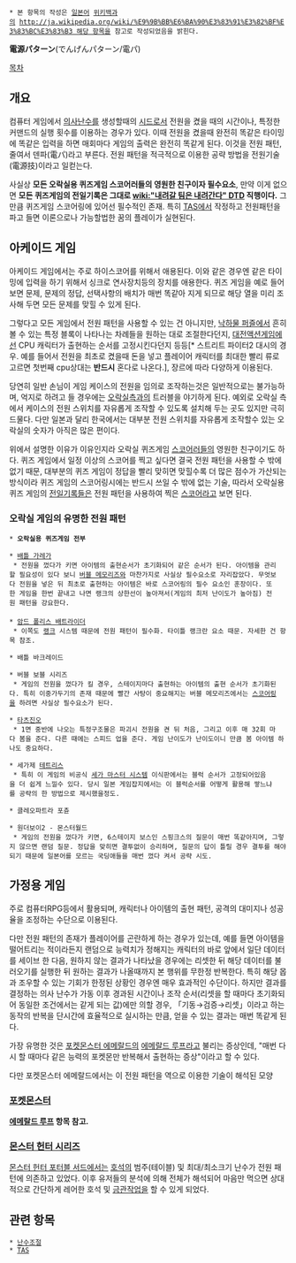  * 본 항목의 작성은 [[일본어]] [[위키백과]]의 [[http://ja.wikipedia.org/wiki/%E9%9B%BB%E6%BA%90%E3%83%91%E3%82%BF%E3%83%BC%E3%83%B3 해당 항목]]을 참고로 작성되었음을 밝힌다.

'''電源パターン'''(でんげんパターン/電パ)

[[목차]]

== 개요 ==
컴퓨터 게임에서 [[의사난수]]를 생성할때의 [[시드]]로서 전원을 켰을 때의 시간이나, 특정한 커맨드의 실행 횟수를 이용하는 경우가 있다. 이때 전원을 켰을때 완전히 똑같은 타이밍에 똑같은 입력을 하면 매회마다 게임의 출력은 완전히 똑같게 된다. 이것을 전원 패턴, 줄여서 덴파(電パ)라고 부른다. 전원 패턴을 적극적으로 이용한 공략 방법을 전원기술(電源技)이라고 일컫는다.

사실상 '''모든 오락실용 퀴즈게임 스코어러들의 영원한 친구이자 필수요소''', 만약 이게 없으면 '''모든 퀴즈게임의 전일기록은 그대로 [[wiki:"내려갈 팀은 내려간다" DTD]] 직행이다.''' 그만큼 퀴즈게임 스코어링에 있어선 필수적인 존재. 특히 [[TAS]]에서 작정하고 전원패턴을 파고 들면 이론으로나 가능할법한 꿈의 플레이가 실현된다.

== 아케이드 게임 ==
아케이드 게임에서는 주로 하이스코어를 위해서 애용된다. 이와 같은 경우엔 같은 타이밍에 입력을 하기 위해서 싱크로 연사장치등의 장치를 애용한다. 퀴즈 게임을 예로 들어보면 문제, 문제의 정답, 선택사항의 배치가 매번 똑같아 지게 되므로 해당 열을 미리 조사해 두면 모든 문제를 맞힐 수 있게 된다.

그렇다고 모든 게임에서 전원 패턴을 사용할 수 있는 건 아니지만, [[낙하물 퍼즐]]에서 흔히 볼 수 있는 특정 블록이 나타나는 차례들을 원하는 대로 조절한다던지, [[대전액션게임]]에선 CPU 캐릭터가 출현하는 순서를 고정시킨다던지 등등[* 스트리트 파이터2 대시의 경우. 예를 들어서 전원을 최초로 켰을때 돈을 넣고 플레이어 캐릭터를 최대한 빨리 류로 고르면 첫번째 cpu상대는 '''반드시''' 혼다로 나온다.], 장르에 따라 다양하게 이용된다.

당연히 일반 손님이 게임 케이스의 전원을 임의로 조작하는것은 일반적으로는 불가능하며, 억지로 하려고 들 경우에는 [[오락실]]측과의 트러블을 야기하게 된다. 예외로 오락실 측에서 케이스의 전원 스위치를 자유롭게 조작할 수 있도록 설치해 두는 곳도 있지만 극히 드물다. 다만 일본과 달리 한국에서는 대부분 전원 스위치를 자유롭게 조작할수 있는 오락실의 숫자가 아직은 많은 편이다.

위에서 설명한 이유가 이유인지라 오락실 퀴즈게임 [[스코어러]]들의 영원한 친구이기도 하다. 퀴즈 게임에서 일정 이상의 스코어를 찍고 싶다면 결국 전원 패턴을 사용할 수 밖에 없기 때문, 대부분의 퀴즈 게임이 정답을 빨리 맞히면 맞힐수록 더 많은 점수가 가산되는 방식이라 퀴즈 게임의 스코어링시에는 반드시 쓰일 수 밖에 없는 기술, 따라서 오락실용 퀴즈 게임의 [[전일기록]]들은 전원 패턴을 사용하여 찍은 [[스코어]]라고 보면 된다.

=== 오락실 게임의 유명한 전원 패턴 ===

 * '''오락실용 퀴즈게임 전부'''

 * [[배틀 가레가]]
  * 전원을 껐다가 키면 아이템의 출현순서가 초기화되어 같은 순서가 된다. 아이템을 관리할 필요성이 있다 보니 [[버블 메모리즈]]와 마찬가지로 사실상 필수요소로 자리잡았다. 무엇보다 전원을 넣은 뒤 최초로 출현하는 아이템은 바로 스코어링의 필수 요소인 훈장이다. 또한 게임을 한번 끝내고 나면 랭크의 상한선이 높아져서(게임의 최저 난이도가 높아짐) 전원 패턴을 강요한다.
 
 * [[암드 폴리스 배트라이더]]
  * 이쪽도 [[랭크]] 시스템 때문에 전원 패턴이 필수화. 타이틀 랭크란 요소 때문. 자세한 건 항목 참조.

 * 배틀 바크레이드

 * 버블 보블 시리즈 
  * 게임의 전원을 껐다가 킬 경우, 스테이지마다 출현하는 아이템의 출현 순서가 초기화된다. 특히 이중가두기의 존재 때문에 빨간 사탕이 중요해지는 버블 메모리즈에서는 [[스코어링]]을 하려면 사실상 필수요소가 된다.

 * [[타츠진오]]
  * 1면 중반에 나오는 특정구조물은 파괴시 전원을 켠 뒤 처음, 그리고 이후 매 32회 마다 봄을 준다. 다른 때에는 스피드 업을 준다. 게임 난이도가 난이도이니 만큼 봄 아이템 하나도 중요하다.

 * 세가제 [[테트리스]]
  * 특히 이 게임의 비공식 [[세가 마스터 시스템]] 이식판에서는 블럭 순서가 고정되어있음을 더 쉽게 느낄수 있다. 당시 일본 게임잡지에서는 이 블럭순서를 어떻게 활용해 쌓느냐를 공략의 한 방법으로 제시했을정도.

 * 클레오파트라 포츈 

 * 원더보이2 - 몬스터월드
  * 게임의 전원을 껐다가 키면, 6스테이지 보스인 스핑크스의 질문이 매번 똑같아지며, 그렇지 않으면 랜덤 질문. 정답을 맞히면 결투없이 승리하며, 질문의 답이 틀릴 경우 결투를 해야되기 때문에 일본어를 모르는 국딩애들을 매번 껐다 켜서 공략 시도.

== 가정용 게임 ==
주로 컴퓨터RPG등에서 활용되며, 캐릭터나 아이템의 출현 패턴, 공격의 대미지나 성공율을 조정하는 수단으로 이용된다.

다만 전원 패턴의 존재가 플레이어를 곤란하게 하는 경우가 있는데, 예를 들면 아이템을 떨어트리는 적이라든지 랜덤으로 능력치가 정해지는 캐릭터의 바로 앞에서 일단 데이터를 세이브 한 다음, 원하지 않는 결과가 나타났을 경우에는 리셋한 뒤 해당 데이터를 불러오기를 실행한 뒤 원하는 결과가 나올때까지 본 행위를 무한정 반복한다. 특히 해당 몹과 조우할 수 있는 기회가 한정된 상황인 경우엔 매우 효과적인 수단이다. 하지만 결과를 결정하는 의사 난수가 가동 이후 경과된 시간이나 조작 순서(리셋을 할 때마다 초기화되어 동일한 조건에서는 같게 되는 값)에만 의할 경우, 「기동→검증→리셋」이라고 하는 동작의 반복을 단시간에 효율적으로 실시하는 만큼, 얻을 수 있는 결과는 매번 똑같게 된다.

가장 유명한 것은 [[포켓몬스터 에메랄드]]의 [[에메랄드 루프]]라고 불리는 증상인데, "매번 다시 할 때마다 같은 능력의 포켓몬만 반복해서 출현하는 증상"이라고 할 수 있다.

다만 포켓몬스터 에메랄드에서는 이 전원 패턴을 역으로 이용한 기술이 해석된 모양

=== [[포켓몬스터]] ===
'''[[에메랄드 루프]] 항목 참고.'''

=== [[몬스터 헌터 시리즈]] ===
[[몬스터 헌터 포터블 서드]]에서는 [[호석]]의 범주(테이블) 및 최대/최소크기 난수가 전원 패턴에 의존하고 있었다. 이후 유저들의 분석에 의해 전체가 해석되어 마음만 먹으면 상대적으로 간단하게 레어한 호석 및 [[금관작업]]을 할 수 있게 되었다.

== 관련 항목 ==
 * [[난수조절]]
 * [[TAS]]
